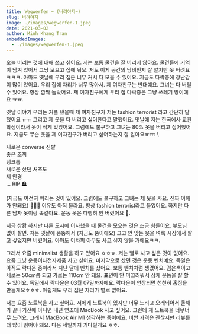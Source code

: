 ```yaml
---
title: Wegwerfen ~ (버려야지~)
slug: 버려야지
image: ./images/wegwerfen-1.jpeg
date: 2021-03-02
author: Minh Khang Tran
embeddedImages:
  - ./images/wegwerfen-1.jpeg
---
```



<GatsbyImage
  image={getImage(props.embeddedImages[0])}
  alt={props.embeddedImages[0].name}
/>

오늘 버리는 것에 대해 쓰고 싶어요. 저는 보통 물건을 잘 버리지 않아요. 물건들에 기억이 담겨 있어서 그냥 모으고 집에 둬요. 저도 이게 공간의 낭비인지 잘 알지만 못 버려요 ㅋㅋㅋ. 아마도 옛날에 우리 집은 너무 커서 다 모을 수 있어요. 지금도 다락층에 장난감이 많이 있어요. 우리 집에 자리가 너무 많아서.
제 여자친구는 반대예요. 그녀는 다 버릴 수 있어요. 항상 깜짝 놀랐어요.
제 여자친구에게 우리 집 다락층은 그냥 쓰레기 방이에요 ㅠㅠ.

옛날 이야기
우리는 커플 됐을때 제 여자친구가 저는 fashion terrorist 라고 간단히 말했어요 ㅠㅠ 그리고 제 옷을
다 버리고 싶어한다고 말했어요. 옛날에 저는 한국에사 교환 학생이라서 옷이 적게 있었어요. 그럼에도 불구하고 그녀는 80% 옷을 버리고 싶어했어요. 지금도 무슨 옷을 제 여자친구가 버리고 싶어하는지 잘 알아요ㅠㅠ:
\

새로운 converse 신발\
좋은 조끼\
탱크톱\
새로운 샀던 셔츠도\
제 안경\
...
RIP 🪦

(지금도 여전히 버리는 것이 있어요. 그럼에도 불구하고 그녀는 제 옷을 사요. 진짜 이해가 안돼요) 💁🏻‍♂️
이유도 아직 몰라요. 항상 fashion terrorist라고 들었어요. 하지만 다른 남자 옷이랑 똑같아요. 운동 옷은 다행히 안 버렸어요 🥲.

지금 상황
하지만 다른 도시에 이사했을 때 물건을 모으는 것은 조금 힘들어요. 부모님 없이 살면. 저는 옛날에 뚱뚱해서 (지금도 뚱이에요) 크고 안 맞는 옷을 벼룩 시장에서 팔고 싶었지만 버렸어요. 아마도 어차피 아무도 사고 싶지 않을 거에요ㅋㅋ.

그래서 요즘 minimalist 생활을 하고 있어요 ㅎㅎㅎ. 저는 별로 사고 싶은 것이 없어요. 요즘 그냥 운동이나전자제품 사고 싶어요.
마지막으로 샀던 것은 운동 벤치예요. 독일은 아직도 락다운 중이라서 지난 달에 벤치를 샀어요.
보통 벤치처럼 생겼어요. 검은색이고 세로는 50cm쯤 되고 가로는 110cm 안 돼요. 표면이 안 미끄러워서 상체 운동을 잘 할 수 있어요. 독일에서 락다운은 03월 07일까지에요. 락다운이 연장되면 천천히 홈짐을 만들게요ㅎㅎㅎ. 아쉽게도 우리 집은 자리가 별로 없어요.

저는 요즘 노트북을 사고 싶어요. 저에게 노트북이 있지만 너무 느리고 오래되어서 올해가 끝나기전에 아니면 내년 연초에 MacBook 사고 싶어요. 그런데 제 노트북을 너무너무 느려요. 그래서 MacBook Air M1 생각하는 중이에요. 비싼 가격은 괜찮지만 리뷰를 더 많이 읽어야 돼요. 다음 세일까지 기다릴게요 ㅎㅎ.
